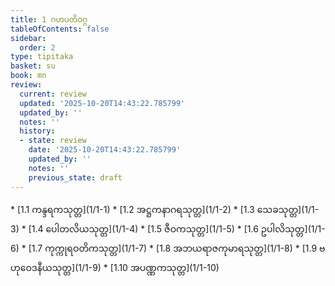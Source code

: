 ```yaml
---
title: 1 ဂဟပတိဝဂ္ဂ
tableOfContents: false
sidebar:
  order: 2
type: tipitaka
basket: su
book: mn
review:
  current: review
  updated: '2025-10-20T14:43:22.785799'
  updated_by: ''
  notes: ''
  history:
  - state: review
    date: '2025-10-20T14:43:22.785799'
    updated_by: ''
    notes: ''
    previous_state: draft
---
```



<DynamicBreadcrumb />


<ReviewStatus review={frontmatter.review} showDetails={true} />

<HypothesisAnnotation frontmatter={frontmatter} />



<TableOfContents book="mn" section="1">
* [1.1 ကန္ဒရကသုတ္တ](1/1-1)
* [1.2 အဋ္ဌကနာဂရသုတ္တ](1/1-2)
* [1.3 သေခသုတ္တ](1/1-3)
* [1.4 ပေါတလိယသုတ္တ](1/1-4)
* [1.5 ဇီဝကသုတ္တ](1/1-5)
* [1.6 ဥပါလိသုတ္တ](1/1-6)
* [1.7 ကုက္ကုရဝတိကသုတ္တ](1/1-7)
* [1.8 အဘယရာဇကုမာရသုတ္တ](1/1-8)
* [1.9 ဗဟုဝေဒနီယသုတ္တ](1/1-9)
* [1.10 အပဏ္ဏကသုတ္တ](1/1-10)
</TableOfContents>